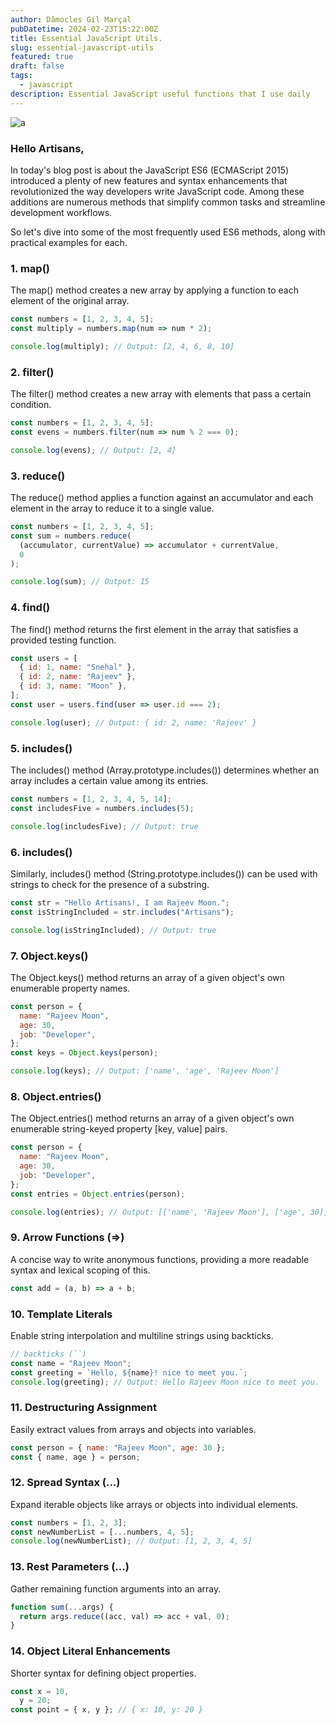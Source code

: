 ```yaml
---
author: Dâmocles Gil Marçal
pubDatetime: 2024-02-23T15:22:00Z
title: Essential JavaScript Utils.
slug: essential-javascript-utils
featured: true
draft: false
tags:
  - javascript
description: Essential JavaScript useful functions that I use daily
---
```


![a](https://media.dev.to/cdn-cgi/image/width=1000,height=420,fit=cover,gravity=auto,format=auto/https%3A%2F%2Fdev-to-uploads.s3.amazonaws.com%2Fuploads%2Farticles%2Fryssz40iaabtos9an3bg.jpg)

### Hello Artisans,

In today's blog post is about the JavaScript ES6 (ECMAScript 2015) introduced a plenty of new features and syntax enhancements that revolutionized the way developers write JavaScript code. Among these additions are numerous methods that simplify common tasks and streamline development workflows.

So let's dive into some of the most frequently used ES6 methods, along with practical examples for each.

### 1. map()

The map() method creates a new array by applying a function to each element of the original array.

```js
const numbers = [1, 2, 3, 4, 5];
const multiply = numbers.map(num => num * 2);

console.log(multiply); // Output: [2, 4, 6, 8, 10]
```

### 2. filter()

The filter() method creates a new array with elements that pass a certain condition.

```javascript
const numbers = [1, 2, 3, 4, 5];
const evens = numbers.filter(num => num % 2 === 0);

console.log(evens); // Output: [2, 4]
```

### 3. reduce()

The reduce() method applies a function against an accumulator and each element in the array to reduce it to a single value.

```javascript
const numbers = [1, 2, 3, 4, 5];
const sum = numbers.reduce(
  (accumulator, currentValue) => accumulator + currentValue,
  0
);

console.log(sum); // Output: 15
```

### 4. find()

The find() method returns the first element in the array that satisfies a provided testing function.

```javascript
const users = [
  { id: 1, name: "Snehal" },
  { id: 2, name: "Rajeev" },
  { id: 3, name: "Moon" },
];
const user = users.find(user => user.id === 2);

console.log(user); // Output: { id: 2, name: 'Rajeev' }
```

### 5. includes()

The includes() method (Array.prototype.includes()) determines whether an array includes a certain value among its entries.

```javascript
const numbers = [1, 2, 3, 4, 5, 14];
const includesFive = numbers.includes(5);

console.log(includesFive); // Output: true
```

### 6. includes()

Similarly, includes() method (String.prototype.includes()) can be used with strings to check for the presence of a substring.

```javascript
const str = "Hello Artisans!, I am Rajeev Moon.";
const isStringIncluded = str.includes("Artisans");

console.log(isStringIncluded); // Output: true
```

### 7. Object.keys()

The Object.keys() method returns an array of a given object's own enumerable property names.

```javascript
const person = {
  name: "Rajeev Moon",
  age: 30,
  job: "Developer",
};
const keys = Object.keys(person);

console.log(keys); // Output: ['name', 'age', 'Rajeev Moon']
```

### 8. Object.entries()

The Object.entries() method returns an array of a given object's own enumerable string-keyed property [key, value] pairs.

```javascript
const person = {
  name: "Rajeev Moon",
  age: 30,
  job: "Developer",
};
const entries = Object.entries(person);

console.log(entries); // Output: [['name', 'Rajeev Moon'], ['age', 30],
```

### 9. Arrow Functions (=>)

A concise way to write anonymous functions, providing a more readable syntax and lexical scoping of this.

```javascript
const add = (a, b) => a + b;
```

### 10. Template Literals

Enable string interpolation and multiline strings using backticks.

```javascript
// backticks (``)
const name = "Rajeev Moon";
const greeting = `Hello, ${name}! nice to meet you.`;
console.log(greeting); // Output: Hello Rajeev Moon nice to meet you.
```

### 11. Destructuring Assignment

Easily extract values from arrays and objects into variables.

```javascript
const person = { name: "Rajeev Moon", age: 30 };
const { name, age } = person;
```

### 12. Spread Syntax (...)

Expand iterable objects like arrays or objects into individual elements.

```javascript
const numbers = [1, 2, 3];
const newNumberList = [...numbers, 4, 5];
console.log(newNumberList); // Output: [1, 2, 3, 4, 5]
```

### 13. Rest Parameters (...)

Gather remaining function arguments into an array.

```javascript
function sum(...args) {
  return args.reduce((acc, val) => acc + val, 0);
}
```

### 14. Object Literal Enhancements

Shorter syntax for defining object properties.

```javascript
const x = 10,
  y = 20;
const point = { x, y }; // { x: 10, y: 20 }
```
